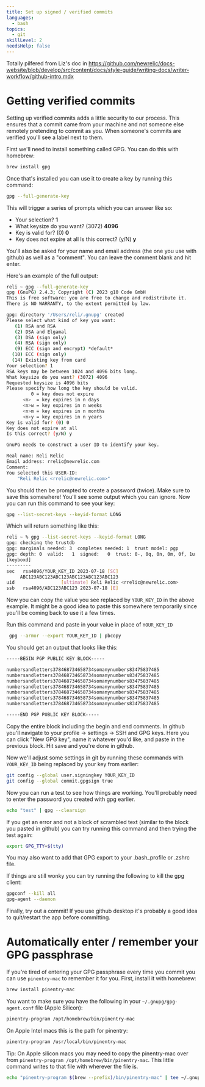 ```yaml
---
title: Set up signed / verified commits
languages:
  - bash
topics:
  - git
skillLevel: 2
needsHelp: false
---
```


Totally pilfered from Liz's doc in https://github.com/newrelic/docs-website/blob/develop/src/content/docs/style-guide/writing-docs/writer-workflow/github-intro.mdx

# Getting verified commits

Setting up verified commits adds a little security to our process. This ensures that a commit came from your machine and not someone else remotely pretending to commit as you. When someone's commits are verified you'll see a label next to them.

First we'll need to install something called GPG. You can do this with homebrew:

```bash
brew install gpg
```

Once that's installed you can use it to create a key by running this command:

```bash
gpg --full-generate-key
```

This will trigger a series of prompts which you can answer like so:

- Your selection? **1**
- What keysize do you want? (3072) **4096**
- Key is valid for? (0) **0**
- Key does not expire at all Is this correct? (y/N) **y**

You'll also be asked for your name and email address (the one you use with github) as well as a "comment". You can leave the comment blank and hit enter.

Here's an example of the full output:

```bash
reli ~ gpg --full-generate-key
gpg (GnuPG) 2.4.3; Copyright (C) 2023 g10 Code GmbH
This is free software: you are free to change and redistribute it.
There is NO WARRANTY, to the extent permitted by law.

gpg: directory '/Users/reli/.gnupg' created
Please select what kind of key you want:
   (1) RSA and RSA
   (2) DSA and Elgamal
   (3) DSA (sign only)
   (4) RSA (sign only)
   (9) ECC (sign and encrypt) *default*
  (10) ECC (sign only)
  (14) Existing key from card
Your selection? 1
RSA keys may be between 1024 and 4096 bits long.
What keysize do you want? (3072) 4096
Requested keysize is 4096 bits
Please specify how long the key should be valid.
         0 = key does not expire
      <n>  = key expires in n days
      <n>w = key expires in n weeks
      <n>m = key expires in n months
      <n>y = key expires in n years
Key is valid for? (0) 0
Key does not expire at all
Is this correct? (y/N) y

GnuPG needs to construct a user ID to identify your key.

Real name: Reli Relic
Email address: rrelic@newrelic.com
Comment:
You selected this USER-ID:
    "Reli Relic <rrelic@newrelic.com>"
```

You should then be prompted to create a password (twice). Make sure to save this somewhere! You'll see some output which you can ignore. Now you can run this command to see your key:

```bash
gpg --list-secret-keys --keyid-format LONG
```

Which will return something like this:

```bash
reli ~ % gpg --list-secret-keys --keyid-format LONG
gpg: checking the trustdb
gpg: marginals needed: 3  completes needed: 1  trust model: pgp
gpg: depth: 0  valid:   1  signed:   0  trust: 0-, 0q, 0n, 0m, 0f, 1u
[keyboxd]
---------
sec   rsa4096/YOUR_KEY_ID 2023-07-18 [SC]
     ABC123ABC123ABC123ABC123ABC123ABC123
uid                 [ultimate] Reli Relic <rrelic@newrelic.com>
ssb   rsa4096/ABC123ABC123 2023-07-18 [E]
```

Now you can copy the value you see replaced by `YOUR_KEY_ID` in the above example. It might be a good idea to paste this somewhere temporarily since you'll be coming back to use it a few times.

Run this command and paste in your value in place of `YOUR_KEY_ID`

```bash
 gpg --armor --export YOUR_KEY_ID | pbcopy
```

You should get an output that looks like this:

```bash
-----BEGIN PGP PUBLIC KEY BLOCK-----

numbersandletters378468734658734somanynumbers83475837485
numbersandletters378468734658734somanynumbers83475837485
numbersandletters378468734658734somanynumbers83475837485
numbersandletters378468734658734somanynumbers83475837485
numbersandletters378468734658734somanynumbers83475837485
numbersandletters378468734658734somanynumbers83475837485
numbersandletters378468734658734somanynumbers83475837485

-----END PGP PUBLIC KEY BLOCK-----
```

Copy the entire block including the begin and end comments. In github you'll navigate to your profile -> settings -> SSH and GPG keys. Here you can click "New GPG key", name it whatever you'd like, and paste in the previous block. Hit save and you're done in github.

Now we'll adjust some settings in git by running these commands with `YOUR_KEY_ID` being replaced by your key from earlier:

```bash
git config --global user.signingkey YOUR_KEY_ID
git config --global commit.gpgsign true
```

Now you can run a test to see how things are working. You'll probably need to enter the password you created with gpg earlier.

```bash
echo "test" | gpg --clearsign
```

If you get an error and not a block of scrambled text (similar to the block you pasted in github) you can try running this command and then trying the test again:

```bash
export GPG_TTY=$(tty)
```

You may also want to add that GPG export to your .bash_profile or .zshrc file.

If things are still wonky you can try running the following to kill the gpg client:

```bash
gpgconf --kill all
gpg-agent --daemon
```

Finally, try out a commit! If you use github desktop it's probably a good idea to quit/restart the app before committing.

# Automatically enter / remember your GPG passphrase

If you're tired of entering your GPG passphrase every time you commit you can use `pinentry-mac` to remember it for you. First, install it with homebrew:

```bash
brew install pinentry-mac
```

You want to make sure you have the following in your `~/.gnupg/gpg-agent.conf` file (Apple Silicon):

```bash
pinentry-program /opt/homebrew/bin/pinentry-mac
```

On Apple Intel macs this is the path for pinentry:

```bash
pinentry-program /usr/local/bin/pinentry-mac
```

Tip: On Apple silicon macs you may need to copy the pinentry-mac over from `pinentry-program /opt/homebrew/bin/pinentry-mac`. This little command writes to that file with wherever the file is.

```bash
echo "pinentry-program $(brew --prefix)/bin/pinentry-mac" | tee ~/.gnupg/gpg-agent.conf
```
